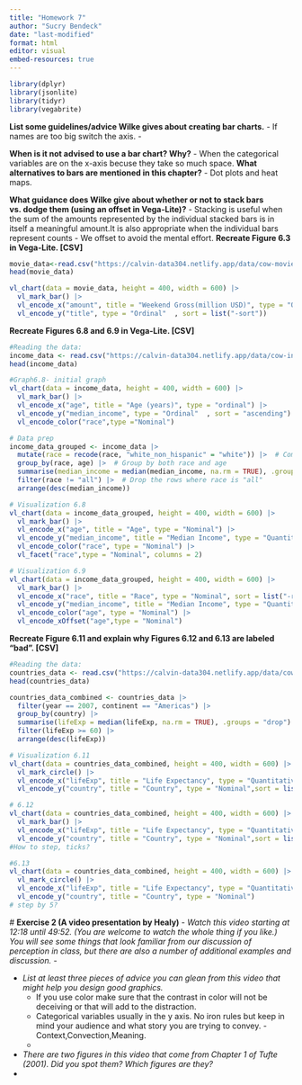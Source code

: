 ```yaml
---
title: "Homework 7"
author: "Sucry Bendeck"
date: "last-modified"
format: html
editor: visual
embed-resources: true
---
```



```r
library(dplyr)
library(jsonlite)
library(tidyr)
library(vegabrite)
```

**List some guidelines/advice Wilke gives about creating bar charts.**
  - If names are too big switch the axis.
  - 

**When is it not advised to use a bar chart? Why?**
  - When the categorical variables are on the x-axis becuse they take so much space.
**What alternatives to bars are mentioned in this chapter?**
  - Dot plots and heat maps.

**What guidance does Wilke give about whether or not to stack bars vs. dodge them (using an offset in Vega-Lite)?**
  -  Stacking is useful when the sum of the amounts represented by the individual stacked bars is in itself a meaningful amount.It is also appropriate when the individual bars represent counts
  -  We offset to avoid the mental effort.
**Recreate Figure 6.3 in Vega-Lite. [CSV]**
```r
movie_data<-read.csv("https://calvin-data304.netlify.app/data/cow-movies.csv")
head(movie_data)
```

```r
vl_chart(data = movie_data, height = 400, width = 600) |>
  vl_mark_bar() |>
  vl_encode_x("amount", title = "Weekend Gross(million USD)", type = "Quantitative") |>
  vl_encode_y("title", type = "Ordinal"  , sort = list("-sort"))

```

**Recreate Figures 6.8 and 6.9 in Vega-Lite. [CSV]**
```r
#Reading the data:
income_data <- read.csv("https://calvin-data304.netlify.app/data/cow-income.csv")
head(income_data)
```

```r
#Graph6.8- initial graph
vl_chart(data = income_data, height = 400, width = 600) |>
  vl_mark_bar() |>
  vl_encode_x("age", title = "Age (years)", type = "ordinal") |>
  vl_encode_y("median_income", type = "Ordinal"  , sort = "ascending")|>
  vl_encode_color("race",type ="Nominal")
```
```r
# Data prep
income_data_grouped <- income_data |>
  mutate(race = recode(race, "white_non_hispanic" = "white")) |>  # Combining
  group_by(race, age) |>  # Group by both race and age
  summarise(median_income = median(median_income, na.rm = TRUE), .groups = "drop") |>
  filter(race != "all") |>  # Drop the rows where race is "all"
  arrange(desc(median_income))

# Visualization 6.8
vl_chart(data = income_data_grouped, height = 400, width = 600) |>
  vl_mark_bar() |>
  vl_encode_x("age", title = "Age", type = "Nominal") |>  
  vl_encode_y("median_income", title = "Median Income", type = "Quantitative", sort = list("ascending")) |>
  vl_encode_color("race", type = "Nominal") |>
  vl_facet("race",type = "Nominal", columns = 2)

# Visualization 6.9
vl_chart(data = income_data_grouped, height = 400, width = 600) |>
  vl_mark_bar() |>
  vl_encode_x("race", title = "Race", type = "Nominal", sort = list("-race")) |>  
  vl_encode_y("median_income", title = "Median Income", type = "Quantitative", sort = list("ascending")) |>
  vl_encode_color("age", type = "Nominal") |>
  vl_encode_xOffset("age",type = "Nominal")
```


**Recreate Figure 6.11 and explain why Figures 6.12 and 6.13 are labeled “bad”. [CSV]**

```r
#Reading the data:
countries_data <- read.csv("https://calvin-data304.netlify.app/data/cow-gapminder.csv")
head(countries_data)
```
```r
countries_data_combined <- countries_data |>  
  filter(year == 2007, continent == "Americas") |>  
  group_by(country) |>  
  summarise(lifeExp = median(lifeExp, na.rm = TRUE), .groups = "drop") |> 
  filter(lifeExp >= 60) |>
  arrange(desc(lifeExp))  

# Visualization 6.11
vl_chart(data = countries_data_combined, height = 400, width = 600) |>
  vl_mark_circle() |>
  vl_encode_x("lifeExp", title = "Life Expectancy", type = "Quantitative", scale = list(domain = list(60, 85)) )|>  
  vl_encode_y("country", title = "Country", type = "Nominal",sort = list("-lifeExp"))

```
```r
# 6.12
vl_chart(data = countries_data_combined, height = 400, width = 600) |>
  vl_mark_bar() |>
  vl_encode_x("lifeExp", title = "Life Expectancy", type = "Quantitative", scale = list(domain = list(0, 85)) )|>  
  vl_encode_y("country", title = "Country", type = "Nominal",sort = list("-lifeExp"))
#How to step, ticks?
```
```r
#6.13
vl_chart(data = countries_data_combined, height = 400, width = 600) |>
  vl_mark_circle() |>
  vl_encode_x("lifeExp", title = "Life Expectancy", type = "Quantitative", scale = list(domain = list(60, 85)) )|>  
  vl_encode_y("country", title = "Country", type = "Nominal")
# step by 5?
```
 # **Exercise 2 (A video presentation by Healy)**
  - *Watch this video starting at 12:18 until 49:52. (You are welcome to watch the whole thing if you like.) You will see some things that look familiar from our discussion of perception in class, but there are also a number of additional examples and discussion.*
  - 

- *List at least three pieces of advice you can glean from this video that might help you design good graphics.*
  - If you use color make sure that the contrast in color will not be deceiving or that will add to the distraction.
  - Categorical variables usually in the y axis. No iron rules but keep in mind your audience and what story you are trying to convey.                 - Context,Convection,Meaning.
  -
 - *There are two figures in this video that come from Chapter 1 of Tufte (2001). Did you spot them? Which figures are they?*
  - 